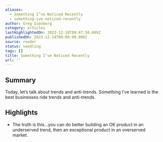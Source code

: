 ```yaml
---
aliases:
  - Something I’ve Noticed Recently
  - something-ive-noticed-recently
author: Greg Isenberg
category: articles
lastHighlightedOn: 2023-12-18T09:47:50.699Z
publishedOn: 2023-12-14T00:00:00.000Z
source: reader
status: seedling
tags: []
title: Something I’ve Noticed Recently
url: ''
---
```

## Summary

Today, let’s talk about trends and anti-trends. Something I’ve learned is the best businesses ride trends and anti-trends.

## Highlights

- The truth is this…you can do better building an OK product in an underserved trend, then an exceptional product in an overserved market.
